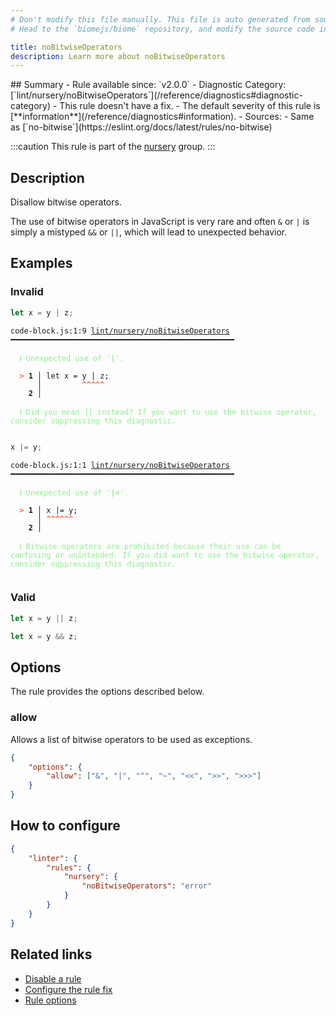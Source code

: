 ```yaml
---
# Don't modify this file manually. This file is auto generated from source, and you will lose your changes next time the website is built.
# Head to the `biomejs/biome` repository, and modify the source code in there.

title: noBitwiseOperators
description: Learn more about noBitwiseOperators
---
```


<Tabs>
<TabItem label="JavaScript (and super languages)" icon="seti:javascript">
## Summary
- Rule available since: `v2.0.0`
- Diagnostic Category: [`lint/nursery/noBitwiseOperators`](/reference/diagnostics#diagnostic-category)
- This rule doesn't have a fix.
- The default severity of this rule is [**information**](/reference/diagnostics#information).
- Sources: 
  - Same as [`no-bitwise`](https://eslint.org/docs/latest/rules/no-bitwise)

:::caution
This rule is part of the [nursery](/linter/rules/#nursery) group.
:::
## Description
Disallow bitwise operators.

The use of bitwise operators in JavaScript is very rare and often `&` or `|` is simply a mistyped `&&` or `||`,
which will lead to unexpected behavior.

## Examples

### Invalid

```js
let x = y | z;
```

<pre class="language-text"><code class="language-text">code-block.js:1:9 <a href="https://biomejs.dev/linter/rules/no-bitwise-operators">lint/nursery/noBitwiseOperators</a> ━━━━━━━━━━━━━━━━━━━━━━━━━━━━━━━━━━━━━━━━━━━━━━━━━━<br /><br />  <strong><span style="color: lightgreen;">ℹ</span></strong> <span style="color: lightgreen;">Unexpected use of '</span><span style="color: lightgreen;"><strong>|</strong></span><span style="color: lightgreen;">'.</span><br />  <br />  <strong><span style="color: Tomato;">&gt;</span></strong> <strong>1 │ </strong>let x = y | z;<br />   <strong>   │ </strong>        <strong><span style="color: Tomato;">^</span></strong><strong><span style="color: Tomato;">^</span></strong><strong><span style="color: Tomato;">^</span></strong><strong><span style="color: Tomato;">^</span></strong><strong><span style="color: Tomato;">^</span></strong><br />    <strong>2 │ </strong><br />  <br />  <strong><span style="color: lightgreen;">ℹ</span></strong> <span style="color: lightgreen;">Did you mean || instead? If you want to use the bitwise operator, consider suppressing this diagnostic.</span><br />  <br /></code></pre>

```js
x |= y;
```

<pre class="language-text"><code class="language-text">code-block.js:1:1 <a href="https://biomejs.dev/linter/rules/no-bitwise-operators">lint/nursery/noBitwiseOperators</a> ━━━━━━━━━━━━━━━━━━━━━━━━━━━━━━━━━━━━━━━━━━━━━━━━━━<br /><br />  <strong><span style="color: lightgreen;">ℹ</span></strong> <span style="color: lightgreen;">Unexpected use of '</span><span style="color: lightgreen;"><strong>|=</strong></span><span style="color: lightgreen;">'.</span><br />  <br />  <strong><span style="color: Tomato;">&gt;</span></strong> <strong>1 │ </strong>x |= y;<br />   <strong>   │ </strong><strong><span style="color: Tomato;">^</span></strong><strong><span style="color: Tomato;">^</span></strong><strong><span style="color: Tomato;">^</span></strong><strong><span style="color: Tomato;">^</span></strong><strong><span style="color: Tomato;">^</span></strong><strong><span style="color: Tomato;">^</span></strong><br />    <strong>2 │ </strong><br />  <br />  <strong><span style="color: lightgreen;">ℹ</span></strong> <span style="color: lightgreen;">Bitwise operators are prohibited because their use can be confusing or unintended. If you did want to use the bitwise operator, consider suppressing this diagnostic.</span><br />  <br /></code></pre>

### Valid

```js
let x = y || z;
```

```js
let x = y && z;
```

## Options

The rule provides the options described below.

### allow

Allows a list of bitwise operators to be used as exceptions.

```json
{
    "options": {
        "allow": ["&", "|", "^", "~", "<<", ">>", ">>>"]
    }
}
```

## How to configure
```json title="biome.json"
{
	"linter": {
		"rules": {
			"nursery": {
				"noBitwiseOperators": "error"
			}
		}
	}
}

```
## Related links

- [Disable a rule](/linter/#disable-a-rule)
- [Configure the rule fix](/linter#configure-the-rule-fix)
- [Rule options](/linter/#rule-options)

</TabItem>
</Tabs>

